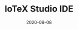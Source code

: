 ---
title: IoTeX Studio IDE
category: Project
status: publish
date: 2020-08-08
slug: An online IDE for writing, testing, and deploying IoTeX smart contracts and DApps
website: https://ide.iotex.io
twitter:
logo: /img/IoTeX Studio IDE.png
featured_img: https://wp.gcap1.iotex.io/wp-content/uploads/2020/09/studio-header.png
telegram:
---